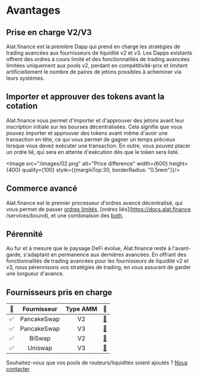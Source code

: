
# Avantages

## Prise en charge V2/V3

Alat.finance est la première Dapp qui prend en charge les stratégies de trading avancées aux fournisseurs de liquidité v2 et v3. Les Dapps existants offrent des ordres à cours limité et des fonctionnalités de trading avancées limitées uniquement aux pools v2, perdant en compétitivité-prix et limitant artificiellement le nombre de paires de jetons possibles à acheminer via leurs systèmes.

## Importer et approuver des tokens avant la cotation
Alat.finance vous permet d'importer et d'approuver des jetons avant leur inscription initiale sur les bourses décentralisées. Cela signifie que vous pouvez importer et approuver des tokens avant même d'avoir une transaction en tête, ce qui vous permet de gagner un temps précieux lorsque vous devez exécuter une transaction. En outre, vous pouvez placer un ordre lié, qui sera en attente d'exécution dès que le token sera listé.

<Image src="/images/02.png" alt="Price difference" width={600} height={400} quality={100} style={{marginTop:30, borderRadius: "0.5rem"}}/>

## Commerce avancé
Alat.finance est le premier processeur d'ordres avancé décentralisé, qui vous permet de passer [ordres limités](https://docs.alat.finance/services/limit), [ordres liés](https://docs.alat.finance /services/bound), et une combinaison des [both](https://docs.alat.finance/services/limit#advanced-trading).


## Pérennité
Au fur et à mesure que le paysage DeFi évolue, Alat.finance reste à l'avant-garde, s'adaptant en permanence aux dernières avancées. En offrant des fonctionnalités de trading avancées pour les fournisseurs de liquidité v2 et v3, nous pérennisons vos stratégies de trading, en vous assurant de garder une longueur d'avance.


## Fournisseurs pris en charge

| 🔳 | Fournisseur | Type AMM | 🔗 |
|:---:|:---:|:---:|:---:|
| ✅ | PancakeSwap | V2 | [🔗](https://pancakeswap.finance/) |
| ✅ | PancakeSwap | V3 | [🔗](https://pancakeswap.finance/) |
| ✅ | BiSwap | V2 | [🔗](https://biswap.org/swap) |
| ✅ | Uniswap | V3 | [🔗](https://app.uniswap.org/#/swap) |

Souhaitez-vous que vos pools de routeurs/liquidités soient ajoutés ? [Nous contacter](https://docs.alat.finance/ecosystem/contact)